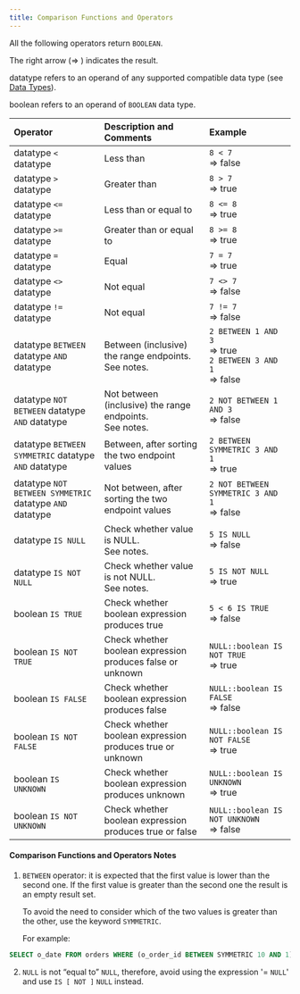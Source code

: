 ```yaml
---
title: Comparison Functions and Operators
---
```


All the following operators return `BOOLEAN`.

The right arrow (⇒ ) indicates the result.

datatype refers to an operand of any supported compatible data type (see [Data Types](/sql/data-types)). 

boolean refers to an operand of `BOOLEAN` data type.



| Operator | Description and Comments | Example |
|:---------|:--------------------------|:--------|
| datatype `<` datatype | Less than | `8 < 7`<br/>⇒ false |
| datatype `>` datatype | Greater than | `8 > 7`<br/>⇒ true |
| datatype `<=` datatype | Less than or equal to | `8 <= 8`<br/>⇒ true |
| datatype `>=` datatype | Greater than or equal to | `8 >= 8`<br/>⇒ true |
| datatype `=` datatype | Equal | `7 = 7`<br/>⇒ true |
| datatype `<>` datatype | Not equal | `7 <> 7`<br/>⇒ false |
| datatype `!=` datatype | Not equal | `7 != 7`<br/>⇒ false |
| datatype `BETWEEN` datatype `AND` datatype | Between (inclusive) the range endpoints.<br/>See notes. | `2 BETWEEN 1 AND 3`<br/>⇒ true<br/>`2 BETWEEN 3 AND 1`<br/>⇒ false |
| datatype `NOT BETWEEN` datatype `AND` datatype | Not between (inclusive) the range endpoints.<br/>See notes. | `2 NOT BETWEEN 1 AND 3`<br/>⇒ false |
| datatype `BETWEEN SYMMETRIC` datatype `AND` datatype | Between, after sorting the two endpoint values | `2 BETWEEN SYMMETRIC 3 AND 1`<br/>⇒ true |
| datatype `NOT BETWEEN SYMMETRIC` datatype `AND` datatype | Not between, after sorting the two endpoint values | `2 NOT BETWEEN SYMMETRIC 3 AND 1`<br/>⇒ false |
| datatype `IS NULL` | Check whether value is NULL.<br/>See notes. | `5 IS NULL`<br/>⇒ false |
| datatype `IS NOT NULL` | Check whether value is not NULL.<br/>See notes. | `5 IS NOT NULL`<br/>⇒ true |
| boolean `IS TRUE` | Check whether boolean expression produces true | `5 < 6 IS TRUE`<br/>⇒ false |
| boolean `IS NOT TRUE` | Check whether boolean expression produces false or unknown | `NULL::boolean IS NOT TRUE`<br/>⇒ true |
| boolean `IS FALSE` | Check whether boolean expression produces false | `NULL::boolean IS FALSE`<br/>⇒ false |
| boolean `IS NOT FALSE` | Check whether boolean expression produces true or unknown | `NULL::boolean IS NOT FALSE`<br/>⇒ true |
| boolean `IS UNKNOWN` | Check whether boolean expression produces unknown | `NULL::boolean IS UNKNOWN`<br/>⇒ true |
| boolean `IS NOT UNKNOWN` | Check whether boolean expression produces true or false | `NULL::boolean IS NOT UNKNOWN`<br/>⇒ false |


#### Comparison Functions and Operators Notes


1.  `BETWEEN` operator: it is expected that the first value is lower than the second one. If the first value is
greater than the second one the result is an empty result set.

    To avoid the need to consider which of the two values is greater than the other, use the keyword `SYMMETRIC`.

    For example:

 ```sql
 SELECT o_date FROM orders WHERE (o_order_id BETWEEN SYMMETRIC 10 AND 1);
 ```

 2. `NULL` is not “equal to” `NULL`, therefore, avoid using the expression '= `NULL`' and use `IS [ NOT ]`
`NULL` instead.   


